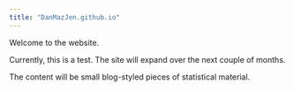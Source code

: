 ```yaml
---
title: "DanMazJen.github.io"
---
```


Welcome to the website.

Currently, this is a test. The site will expand over the next couple of months.

The content will be small blog-styled pieces of statistical material.

